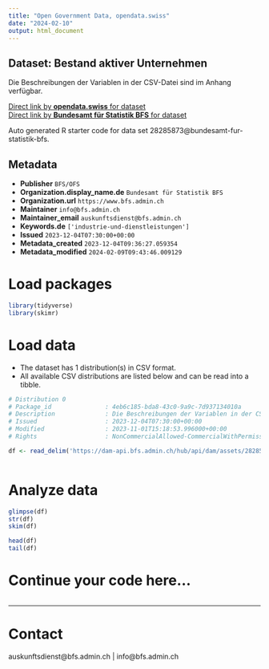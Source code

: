```yaml
---
title: "Open Government Data, opendata.swiss"
date: "2024-02-10"
output: html_document
---
```


## Dataset: Bestand aktiver Unternehmen

Die Beschreibungen der Variablen in der CSV-Datei sind im Anhang verfügbar.

[Direct link by **opendata.swiss** for dataset](https://opendata.swiss/de/dataset/bestand-aktiver-unternehmen3)<br>
[Direct link by **Bundesamt für Statistik BFS** for dataset](https://www.bfs.admin.ch/asset/de/ts-x-06.02.02.01.01)

Auto generated R starter code for data set 28285873@bundesamt-fur-statistik-bfs.

## Metadata

- **Publisher** `BFS/OFS`
- **Organization.display_name.de** `Bundesamt für Statistik BFS`
- **Organization.url** `https://www.bfs.admin.ch`
- **Maintainer** `info@bfs.admin.ch`
- **Maintainer_email** `auskunftsdienst@bfs.admin.ch`
- **Keywords.de** `['industrie-und-dienstleistungen']`
- **Issued** `2023-12-04T07:30:00+00:00`
- **Metadata_created** `2023-12-04T09:36:27.059354`
- **Metadata_modified** `2024-02-09T09:43:46.009129`


# Load packages

```r

library(tidyverse)
library(skimr)

```

# Load data

-   The dataset has 1 distribution(s) in CSV format.
-   All available CSV distributions are listed below and can be read into a tibble.

```r

# Distribution 0
# Package_id               : 4eb6c185-bda8-43c0-9a9c-7d937134010a
# Description              : Die Beschreibungen der Variablen in der CSV-Datei sind im Anhang verfügbar.
# Issued                   : 2023-12-04T07:30:00+00:00
# Modified                 : 2023-11-01T15:18:53.996000+00:00
# Rights                   : NonCommercialAllowed-CommercialWithPermission-ReferenceRequired

df <- read_delim('https://dam-api.bfs.admin.ch/hub/api/dam/assets/28285884/master')



```

# Analyze data

```r

glimpse(df)
str(df)
skim(df)

head(df)
tail(df)

```

# Continue your code here...

```r

```

------------------------------------------------------------------------

# Contact

auskunftsdienst@bfs.admin.ch | info@bfs.admin.ch
